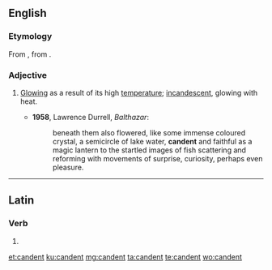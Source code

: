 ==English==

===Etymology===
From {{etyl|la|en}} {{term|candentem|lang=la}}, from {{m|en|candere}}.

===Adjective===
{{en-adj}}

# {{context|now|_|rare|lang=en}} [[glowing|Glowing]] as a result of its high [[temperature]]; [[incandescent]], glowing with heat.
#* '''1958''', Lawrence Durrell, ''Balthazar'':
#*: beneath them also flowered, like some immense coloured crystal, a semicircle of lake water, '''candent''' and faithful as a magic lantern to the startled images of fish scattering and reforming with movements of surprise, curiosity, perhaps even pleasure.

----

==Latin==

===Verb===
{{la-verb-form|candent}}

# {{inflection of|candeō||3|p|pres|actv|indc|lang=la}}

[[et:candent]]
[[ku:candent]]
[[mg:candent]]
[[ta:candent]]
[[te:candent]]
[[wo:candent]]